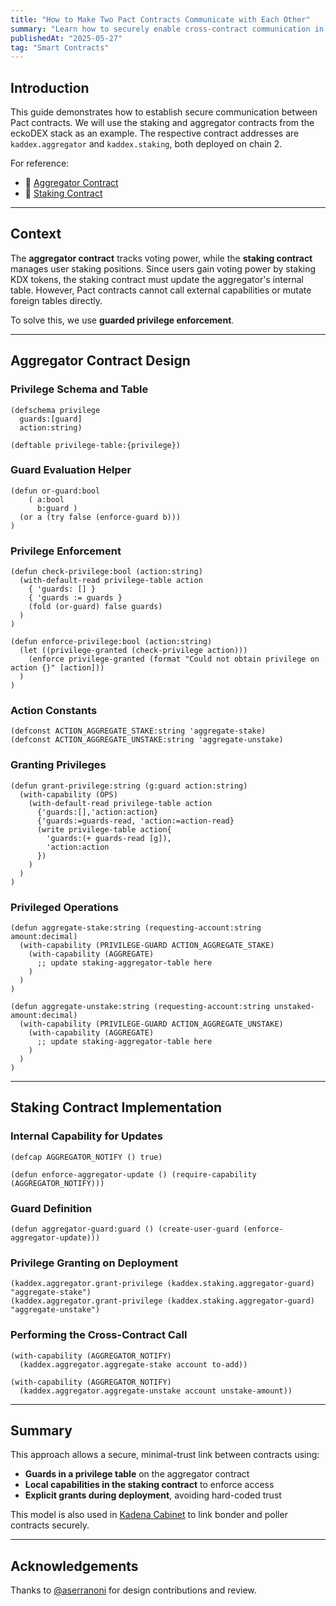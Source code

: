 ```yaml
---
title: "How to Make Two Pact Contracts Communicate with Each Other"
summary: "Learn how to securely enable cross-contract communication in Pact using privilege tables and guarded capabilities. A practical example using eckoDAO's staking and aggregator contracts."
publishedAt: "2025-05-27"
tag: "Smart Contracts"
---
```


## Introduction

This guide demonstrates how to establish secure communication between Pact contracts. We will use the staking and aggregator contracts from the eckoDEX stack as an example. The respective contract addresses are `kaddex.aggregator` and `kaddex.staking`, both deployed on chain 2.

For reference:

- 📄 [Aggregator Contract](https://github.com/eckoDAO-org/smart-contracts/blob/main/dao/aggregator.pact)
- 📄 [Staking Contract](https://github.com/eckoDAO-org/smart-contracts/blob/main/staking/staking.pact)

---

## Context

The **aggregator contract** tracks voting power, while the **staking contract** manages user staking positions. Since users gain voting power by staking KDX tokens, the staking contract must update the aggregator's internal table. However, Pact contracts cannot call external capabilities or mutate foreign tables directly.

To solve this, we use **guarded privilege enforcement**.

---

## Aggregator Contract Design

### Privilege Schema and Table

```pact
(defschema privilege
  guards:[guard]
  action:string)

(deftable privilege-table:{privilege})
````

### Guard Evaluation Helper

```pact
(defun or-guard:bool
    ( a:bool
      b:guard )
  (or a (try false (enforce-guard b)))
)
```

### Privilege Enforcement

```pact
(defun check-privilege:bool (action:string)
  (with-default-read privilege-table action
    { 'guards: [] }
    { 'guards := guards }
    (fold (or-guard) false guards)
  )
)

(defun enforce-privilege:bool (action:string)
  (let ((privilege-granted (check-privilege action)))
    (enforce privilege-granted (format "Could not obtain privilege on action {}" [action]))
  )
)
```

### Action Constants

```pact
(defconst ACTION_AGGREGATE_STAKE:string 'aggregate-stake)
(defconst ACTION_AGGREGATE_UNSTAKE:string 'aggregate-unstake)
```

### Granting Privileges

```pact
(defun grant-privilege:string (g:guard action:string)
  (with-capability (OPS)
    (with-default-read privilege-table action
      {'guards:[],'action:action}
      {'guards:=guards-read, 'action:=action-read}
      (write privilege-table action{
        'guards:(+ guards-read [g]),
        'action:action
      })
    )
  )
)
```

### Privileged Operations

```pact
(defun aggregate-stake:string (requesting-account:string amount:decimal)
  (with-capability (PRIVILEGE-GUARD ACTION_AGGREGATE_STAKE)
    (with-capability (AGGREGATE)
      ;; update staking-aggregator-table here
    )
  )
)

(defun aggregate-unstake:string (requesting-account:string unstaked-amount:decimal)
  (with-capability (PRIVILEGE-GUARD ACTION_AGGREGATE_UNSTAKE)
    (with-capability (AGGREGATE)
      ;; update staking-aggregator-table here
    )
  )
)
```

---

## Staking Contract Implementation

### Internal Capability for Updates

```pact
(defcap AGGREGATOR_NOTIFY () true)

(defun enforce-aggregator-update () (require-capability (AGGREGATOR_NOTIFY)))
```

### Guard Definition

```pact
(defun aggregator-guard:guard () (create-user-guard (enforce-aggregator-update)))
```

### Privilege Granting on Deployment

```pact
(kaddex.aggregator.grant-privilege (kaddex.staking.aggregator-guard) "aggregate-stake")
(kaddex.aggregator.grant-privilege (kaddex.staking.aggregator-guard) "aggregate-unstake")
```

### Performing the Cross-Contract Call

```pact
(with-capability (AGGREGATOR_NOTIFY)
  (kaddex.aggregator.aggregate-stake account to-add))

(with-capability (AGGREGATOR_NOTIFY)
  (kaddex.aggregator.aggregate-unstake account unstake-amount))
```

---

## Summary

This approach allows a secure, minimal-trust link between contracts using:

* **Guards in a privilege table** on the aggregator contract
* **Local capabilities in the staking contract** to enforce access
* **Explicit grants during deployment**, avoiding hard-coded trust

This model is also used in [Kadena Cabinet](https://github.com/kadena-community/cabinet/tree/main/pact) to link bonder and poller contracts securely.

---

## Acknowledgements

Thanks to [@aserranoni](https://github.com/aserranoni) for design contributions and review.
